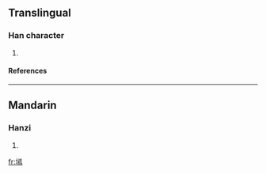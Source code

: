 ==Translingual==
===Han character===
{{Han char|rn=32|rad=土|as=11|sn=14|four=|canj=土一卜火 (GMYF)}}
# {{defn|Han|sort=土11}}
====References====
{{Han ref|kx=0238.191|dkj=05439|dj=0476.250|hdz=10477.070|uh=5895|ud=22677}}
----
==Mandarin==
===Hanzi===
{{cmn-hanzi|pin=[[yàn]] ([[yan4]])|wg=yen<sup>4</sup>}}
# {{defn|Mandarin}}

[[fr:墕]]